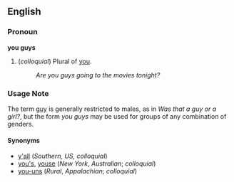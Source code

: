 ==English==

===Pronoun===
'''you guys'''

# (''colloquial'') Plural of [[you]].
#: ''Are you guys going to the movies tonight?''

===Usage Note===
The term [[guy]] is generally restricted to males, as in ''Was that a guy or a girl?'', but the form ''you guys'' may be used for groups of any combination of genders.

==== Synonyms ====
*[[y'all]] (''Southern, US, colloquial'')
*[[you's]], [[youse]] (''New York'', ''Australian''; ''colloquial'')
*[[you-uns]] (''Rural'', ''Appalachian''; ''colloquial'')